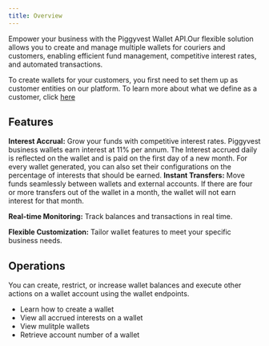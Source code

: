 ```yaml
---
title: Overview
---
```

Empower your business with the Piggyvest Wallet API.Our flexible solution allows you to create and manage multiple wallets for couriers and customers, enabling efficient fund management, competitive interest rates, and automated transactions.

<Note>To create wallets for your customers, you first need to set them up as customer entities on our platform. 
To learn more about what we define as a customer, click [here](/get-started/customers/customer-overview)</Note>

## Features
**Interest Accrual:** Grow your funds with competitive interest rates.
<Note>Piggyvest business wallets earn interest at 11% per annum. The Interest accrued daily is reflected on the wallet and is paid on the first day of a new month. For every wallet generated, 
you can also set their configurations on the percentage of interests that should be earned.</Note>
**Instant Transfers:** Move funds seamlessly between wallets and external accounts.
<Warning>If there are four or more transfers out of the wallet in a month, the wallet will not earn interest for that month.</Warning>

**Real-time Monitoring:** Track balances and transactions in real time.

**Flexible Customization:** Tailor wallet features to meet your specific business needs.

## Operations
<Tip>You can create, restrict, or increase wallet balances and execute other actions on a wallet account using the wallet endpoints.</Tip>

- Learn how to create a wallet
- View all accrued interests on a wallet
- View mulitple wallets 
- Retrieve account number of a wallet











